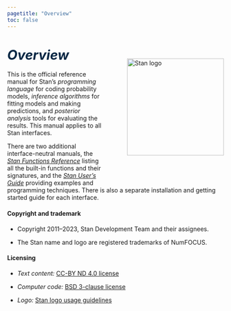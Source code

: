 ```yaml
---
pagetitle: "Overview"
toc: false
---
```

# <i style="font-size: 110%; color:#052744;">Overview</i> {-}

<img style="float:right; margin: -2em 0em 4em 4em" src="../img/logo_tm.png" width="225" alt="Stan logo" />

This is the official reference manual for Stan's *programming
language* for coding probability models, *inference algorithms* for
fitting models and making predictions, and *posterior analysis* tools
for evaluating the results.  This manual applies to all Stan
interfaces.

There are two additional interface-neutral manuals, the
[*Stan Functions Reference*](https://mc-stan.org/docs/functions-reference/index.html)
listing all the built-in functions and their signatures,
and the [*Stan User's Guide*](https://mc-stan.org/docs/stan-users-guide/index.html)
providing examples and programming techniques.
There is also a separate installation and getting started guide for
each interface.


#### Copyright and trademark {-}

* Copyright 2011--2023, Stan Development Team and their assignees.

* The Stan name and logo are registered trademarks of NumFOCUS.


#### Licensing {-}

* *Text content:*  [CC-BY ND 4.0 license](https://creativecommons.org/licenses/by-nd/4.0/legalcode)

* *Computer code:*  [BSD 3-clause license](https://opensource.org/licenses/BSD-3-Clause)

* *Logo:*  [Stan logo usage guidelines](https://mc-stan.org/about/logo/)
